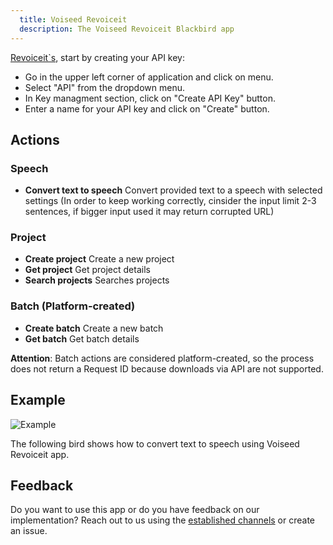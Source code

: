 ```yaml
---
  title: Voiseed Revoiceit
  description: The Voiseed Revoiceit Blackbird app
---
```


<LinkCard title="View on Github" target="_blank" href="https://github.com/bb-io/Voiseed" icon="github" />

[Revoiceit`s](https://docs.revoiceit.com/docs/api/Authentication/), start by creating your API key:

- Go in the upper left corner of application and click on menu.
- Select "API" from the dropdown menu.
- In Key managment section, click on "Create API Key" button.
- Enter a name for your API key and click on "Create" button.

## Actions

### Speech

- **Convert text to speech** Convert provided text to a speech with selected settings (In order to keep working correctly, cinsider the input limit 2-3 sentences, if bigger input used it may return corrupted URL)

### Project

- **Create project** Create a new project
- **Get project** Get project details
- **Search projects** Searches projects

### Batch (Platform-created)

- **Create batch** Create a new batch
- **Get batch** Get batch details

**Attention**: Batch actions are considered platform-created, so the process does not return a Request ID because downloads via API are not supported.

## Example

![Example](https://raw.githubusercontent.com/bb-io/Voiseed/main//image/README/convert-text-to-speech.png)

The following bird shows how to convert text to speech using Voiseed Revoiceit app.

## Feedback

Do you want to use this app or do you have feedback on our implementation? Reach out to us using the [established channels](https://www.blackbird.io/) or create an issue.


